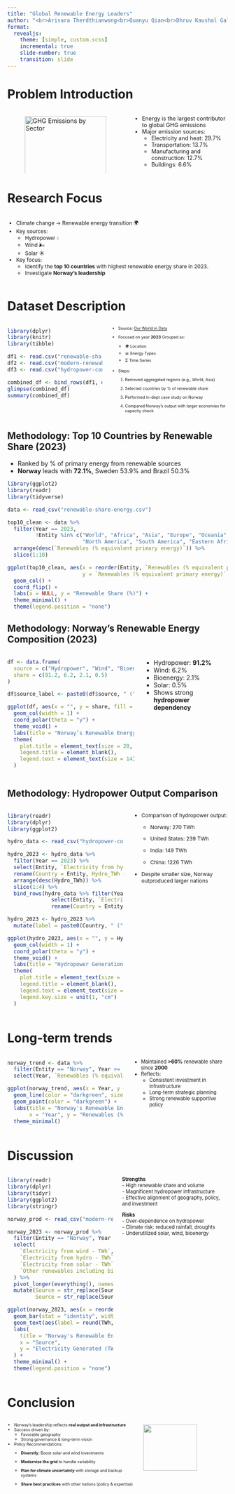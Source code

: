 ```yaml
---
title: "Global Renewable Energy Leaders"
author: "<br>Arisara Therdthianwong<br>Quanyu Qian<br>Dhruv Kaushal Gal"
format:
  revealjs:
    theme: [simple, custom.scss]
    incremental: true
    slide-number: true
    transition: slide
---
```


# Problem Introduction

::::: columns
::: {.column width="55%"}
![GHG Emissions by Sector](images/all-gas.png){#fig-ghg width="100%"}
:::

::: {.column width="45%"}
<div style="font-size:90%">
-   Energy is the largest contributor to global GHG emissions
-   Major emission sources:
    -   Electricity and heat: 29.7%
    -   Transportation: 13.7%
    -   Manufacturing and construction: 12.7%
    -   Buildings: 6.6%
</div>
:::
:::::

# Research Focus

::::: columns
::: {.column width="100%"}
<div style="font-size:85%">
- Climate change → Renewable energy transition 🌍  
- Key sources:  
  - Hydropower 💧  
  - Wind 🌬️  
  - Solar ☀️
-   Key focus:
    -   Identify the **top 10 countries** with highest renewable energy share in 2023.
    -   Investigate **Norway's leadership**
</div>
:::
:::::

# Dataset Description

::::: columns
::: {.column width="45%"}

```r
library(dplyr)
library(knitr)
library(tibble)

df1 <- read.csv("renewable-share-energy.csv", fileEncoding = "UTF-8-BOM")
df2 <- read.csv("modern-renewable-prod.csv", fileEncoding = "UTF-8-BOM")
df3 <- read.csv("hydropower-consumption.csv", fileEncoding = "UTF-8-BOM")

combined_df <- bind_rows(df1, df2, df3)
glimpse(combined_df)
summary(combined_df)


```
:::
::: {.column width="55%"}


<div style="font-size:65%">
-   Source: [Our World in Data](https://ourworldindata.org/renewable-energy)

-   Focused on year **2023**
Grouped as:
	-	🌍 Location
	-	📊 Energy Types
	-	⏳ Time Series
-   Steps:

    1.  Removed aggregated regions (e.g., World, Asia)

    2.  Selected countries by % of renewable share

    3.  Performed in-dept case study on Norway

    4.  Compared Norway's output with larger economies for capacity check
</div>
:::
::::: 


## Methodology: Top 10 Countries by Renewable Share (2023)

-   Ranked by % of primary energy from renewable sources
-   **Norway** leads with **72.1%**, Sweden 53.9% and Brazil 50.3%

```r
library(ggplot2)
library(readr)
library(tidyverse)

data <- read_csv("renewable-share-energy.csv")

top10_clean <- data %>%
  filter(Year == 2023, 
         !Entity %in% c("World", "Africa", "Asia", "Europe", "Oceania", 
                        "North America", "South America", "Eastern Africa (EI)")) %>%
  arrange(desc(`Renewables (% equivalent primary energy)`)) %>%
  slice(1:10)

ggplot(top10_clean, aes(x = reorder(Entity, `Renewables (% equivalent primary energy)`), 
                        y = `Renewables (% equivalent primary energy)`, fill = Entity)) +
  geom_col() +
  coord_flip() +
  labs(x = NULL, y = "Renewable Share (%)") +
  theme_minimal() +
  theme(legend.position = "none")
```

## Methodology: Norway's Renewable Energy Composition (2023)

::::: columns
::: {.column width="60%"}
```r
df <- data.frame(
  source = c("Hydropower", "Wind", "Bioenergy", "Solar"),
  share = c(91.2, 6.2, 2.1, 0.5)
)

df$source_label <- paste0(df$source, " (", df$share, "%)")

ggplot(df, aes(x = "", y = share, fill = source_label)) +
  geom_col(width = 1) +
  coord_polar(theta = "y") +
  theme_void() +
  labs(title = "Norway’s Renewable Energy Composition (2023)") +
  theme(
    plot.title = element_text(size = 20, face = "bold", hjust = 0.5),
    legend.title = element_blank(), 
    legend.text = element_text(size = 14)  
  )
```
:::
::: {.column width="40%"}
- Hydropower: **91.2%**  
- Wind: 6.2%  
- Bioenergy: 2.1%  
- Solar: 0.5%  
- Shows strong **hydropower dependency**
:::
:::::

## Methodology: Hydropower Output Comparison

::::: columns
::: {.column width="55%"}
```r
library(readr)
library(dplyr)
library(ggplot2)

hydro_data <- read_csv("hydropower-consumption.csv")

hydro_2023 <- hydro_data %>%
  filter(Year == 2023) %>%
  select(Entity, `Electricity from hydro - TWh`) %>%
  rename(Country = Entity, Hydro_TWh = `Electricity from hydro - TWh`) %>%
  arrange(desc(Hydro_TWh)) %>%
  slice(1:4) %>%
  bind_rows(hydro_data %>% filter(Year == 2023, Entity == "Norway") %>%
              select(Entity, `Electricity from hydro - TWh`) %>%
              rename(Country = Entity, Hydro_TWh = `Electricity from hydro - TWh`))

hydro_2023 <- hydro_2023 %>%
  mutate(label = paste0(Country, " (", round(Hydro_TWh, 2), " TWh)"))

ggplot(hydro_2023, aes(x = "", y = Hydro_TWh, fill = label)) +
  geom_col(width = 1) +
  coord_polar(theta = "y") +
  theme_void() +
  labs(title = "Hydropower Generation by Country (2023)") +
  theme(
    plot.title = element_text(size = 20, face = "bold", hjust = 0.5),
    legend.title = element_blank(),
    legend.text = element_text(size = 14),
    legend.key.size = unit(1, "cm")
  )
```
:::
::: {.column width="45%"}

<div style="font-size:85%">
-   Comparison of hydropower output:

    -   Norway: 270 TWh

    -   United States: 239 TWh

    -   India: 149 TWh

    -   China: 1226 TWh

-   Despite smaller size, Norway outproduced larger nations
</div>
:::
:::::

# Long-term trends

::::: columns
::: {.column width="55%"}
```r
norway_trend <- data %>%
  filter(Entity == "Norway", Year >= 2000) %>%
  select(Year, `Renewables (% equivalent primary energy)`)

ggplot(norway_trend, aes(x = Year, y = `Renewables (% equivalent primary energy)`)) +
  geom_line(color = "darkgreen", size = 1.2) +
  geom_point(color = "darkgreen") +
  labs(title = "Norway's Renewable Energy Share Over Time",
       x = "Year", y = "Renewables (% of Primary Energy)") +
  theme_minimal()
```
:::

::: {.column width="45%"}
<div style="font-size:80%">

-   Maintained **>60%** renewable share since **2000**
-   Reflects:
    -   Consistent investment in infrastructure  
    -   Long-term strategic planning  
    -   Strong renewable supportive policy  

</div>
:::
:::::

# Discussion

::::: columns
::: {.column width="50%"}
```r
library(readr)
library(dplyr)
library(tidyr)
library(ggplot2)
library(stringr)

norway_prod <- read_csv("modern-renewable-prod.csv")

norway_2023 <- norway_prod %>%
  filter(Entity == "Norway", Year == 2023) %>%
  select(
    `Electricity from wind - TWh`,
    `Electricity from hydro - TWh`,
    `Electricity from solar - TWh`,
    `Other renewables including bioenergy - TWh`
  ) %>%
  pivot_longer(everything(), names_to = "Source", values_to = "TWh") %>%
  mutate(Source = str_replace(Source, "Electricity from ", ""),
         Source = str_replace(Source, " - TWh", ""))

ggplot(norway_2023, aes(x = reorder(Source, -TWh), y = TWh, fill = Source)) +
  geom_bar(stat = "identity", width = 0.6) +
  geom_text(aes(label = round(TWh, 1)), vjust = -0.3) +
  labs(
    title = "Norway's Renewable Energy Mix (2023)",
    x = "Source",
    y = "Electricity Generated (TWh)"
  ) +
  theme_minimal() +
  theme(legend.position = "none")

```
:::
::: {.column width="50%"}

<div style="font-size:80%">

**Strengths**  
- High renewable share and volume  
- Magnificent hydropower infrastructure  
- Effective alignment of geography, policy, and investment  

**Risks**  
- Over-dependence on hydropower  
- Climate risk: reduced rainfall, droughts  
- Underutilized solar, wind, bioenergy  

</div>

:::
:::


# Conclusion

::::: columns
::: {.column width="60%"}
<div style="font-size:65%">
- Norway’s leadership reflects **real output and infrastructure**
- Success driven by:
    - Favorable geography
    - Strong governance & long-term vision
-   Policy Recommendations:
    -   **Diversify**: Boost solar and wind investments

    -   **Modernize the grid** to handle variability

    -   **Plan for climate uncertainty** with storage and backup systems

    -   **Share best practices** with other nations (policy & expertise)\
</div>
:::

::: {.column width="40%"}
![](images/policy.png){width="80%"}
:::
:::::
